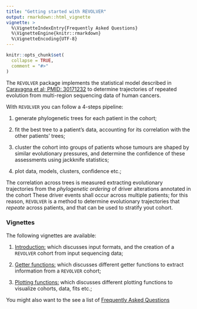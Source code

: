 ```yaml
---
title: "Getting started with REVOLVER"
output: rmarkdown::html_vignette
vignette: >
  %\VignetteIndexEntry{Frequently Asked Questions}
  %\VignetteEngine{knitr::rmarkdown}
  %\VignetteEncoding{UTF-8}
---
```


```r
knitr::opts_chunk$set(
  collapse = TRUE,
  comment = "#>"
)
```

The `REVOLVER` package implements the statistical model described in [Caravagna et al; PMID: 30171232](https://www.ncbi.nlm.nih.gov/pubmed/30171232) to determine trajectories of repeated evolution from multi-region sequencing data of human cancers. 

With `REVOLVER` you can follow a 4-steps pipeline:

1. generate phylogenetic trees for each patient in the cohort;

2. fit the best tree to a patient's data, accounting for its correlation with the other patients' trees;

3. cluster the cohort into groups of patients whose tumours are shaped by similar evolutionary pressures, and determine the confidence of these assessments using  jackknife statistics;

4. plot data, models, clusters, confidence etc.;

The correlation across trees is measured extracting evolutionary trajectories from the *phylogenetic ordering* of driver alterations annotated in the cohort These driver events shall occur across multiple patients; for this reason, `REVOLVER` is a method to determine evolutionary trajectories that *repeate* across patients, and that can be used to stratify yout cohort.

### Vignettes

The following vignettes are available:

1. [Introduction:](https://caravagn.github.io/revolver/articles/Input_formats.html) which discusses input formats, and the creation of  a `REVOLVER` cohort from input sequencing data;

2. [Getter functions:](https://caravagn.github.io/revolver/articles/Getters.html) which discusses different getter functions to extract information from a `REVOLVER` cohort;

3. [Plotting functions:](https://caravagn.github.io/revolver/articles/Plotting_functions.html) which discusses different plotting functions to visualize cohorts, data, fits etc.; 


You might also want to the see a list of [Frequently Asked Questions](https://caravagn.github.io/revolver/articles/FAQ.html)

